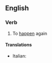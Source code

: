 ==English==

===Verb===
{{en-verb|rehappens|rehappening|rehappened}}  {{intransitive}}

# {{rare}} To [[happen]] again

====Translations====
{{trans-top|to happen again}}
* Italian: {{t-|it|riaccadere}}
{{trans-mid}}
{{trans-bottom}}